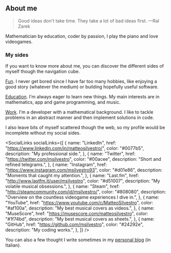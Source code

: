 
## About me

> Good ideas don't take time.
> They take a lot of bad ideas first.
> —Ral Zarek

Mathematician by education, coder by passion, I play the piano and love
videogames.

### My sides

If you want to know more about me, you can discover the different sides of
myself though the navigation cube.

[Fun](/fun). I never get bored since I have far too many hobbies, like enjoying
a good story (whatever the medium) or building hopefully useful software.

[Education](/education). I'm always eager to learn new things. My main interests
are in mathematics, app and game programming, and music.

[Work](/work). I'm a developer with a mathematical background. I like to tackle
problems in an abstract manner and then implement solutions in code.

I also leave bits of myself scattered though the web, so my profile would be
incomplete without my social sides.

<SocialLinks
  socialLinks={[
    {
      name: "LinkedIn",
      href: "https://www.linkedin.com/in/matteosilvestro/",
      color: "#0077b5",
      description: "My professional side.",
    },
    {
      name: "Twitter",
      href: "https://twitter.com/msilvestro",
      color: "#00acee",
      description: "Short and refined telegrams.",
    },
    {
      name: "Instagram",
      href: "https://www.instagram.com/msilvestro93",
      color: "#d01e86",
      description: "Moments that caught my attention.",
    },
    {
      name: "Last.fm",
      href: "http://www.lastfm.it/user/msilvestro",
      color: "#d51007",
      description: "My volatile musical obsessions.",
    },
    {
      name: "Steam",
      href: "http://steamcommunity.com/id/msilvestro/",
      color: "#808080",
      description: "Overview on the countless videogame experiences I dive in.",
    },
    {
      name: "YouTube",
      href: "https://www.youtube.com/c/MatteoSilvestro",
      color: "#af100a",
      description: "My best musical covers as videos.",
    },
    {
      name: "MuseScore",
      href: "https://musescore.com/matteosilvestro",
      color: "#1f74bd",
      description: "My best musical covers as sheets.",
    },
    {
      name: "GitHub",
      href: "https://github.com/msilvestro",
      color: "#24292e",
      description: "My coding works.",
    },
  ]}
/>

You can also a few thought I write sometimes in my [personal blog][blog] (in Italian).

[blog]: https://mattlovelace.tumblr.com
